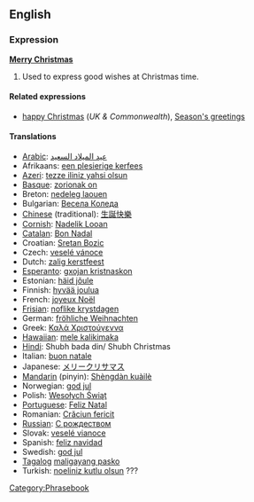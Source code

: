 ==English==
===Expression===
'''[[Merry Christmas]]'''<!-- capitalisation looks wrong -->

# Used to express good wishes at Christmas time.

====Related expressions====
*[[happy Christmas]] (''UK & Commonwealth''), [[Season's greetings]]

====Translations====
*[[Arabic]]: [[عيد الميلاد السعيد ]]
*Afrikaans: [[een plesierige kerfees]]
*[[Azeri]]: [[tezze iliniz yahsi olsun]]
*[[Basque]]: [[zorionak on]]
*Breton: [[nedeleg laouen]]
*Bulgarian: [[Весела Коледа]]
*[[Chinese]] (traditional): [[生誕快樂]]
*[[Cornish]]: [[Nadelik Looan]]
*[[Catalan]]: [[Bon Nadal]]
*Croatian: [[Sretan Bozic]]
*Czech: [[veselé vánoce]]
*Dutch: [[zalig kerstfeest]]
*[[Esperanto]]: [[gxojan kristnaskon]]
*Estonian: [[häid jõule]]
*Finnish: [[hyvää joulua]]
*French: [[joyeux Noël]]
*[[Frisian]]: [[noflike krystdagen]]
*German: [[fröhliche Weihnachten]]
*Greek: [[Καλά Χριστούγεννα]]
*[[Hawaiian]]: [[mele kalikimaka]]
*[[Hindi]]: Shubh bada din/ Shubh Christmas
*Italian: [[buon natale]]
*Japanese: [[メリークリサマス]]
*[[Mandarin]] (pinyin): [[Shèngdàn kuàilè]]
*Norwegian: [[god jul]]
*Polish: [[Wesołych Świąt]]
*[[Portuguese]]: [[Feliz Natal]]
*Romanian: [[Crăciun fericit]]
*[[Russian]]: [[С рождеством]] 
*Slovak: [[veselé vianoce]]
*Spanish: [[feliz navidad]]
*Swedish: [[god jul]]
*[[Tagalog]] [[maligayang pasko]]
*Turkish: [[noeliniz kutlu olsun]] ???

[[Category:Phrasebook]]